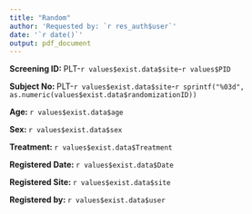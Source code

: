 ```yaml
---
title: "Random"
author: 'Requested by: `r res_auth$user`'
date: '`r date()`'
output: pdf_document
---
```


**Screening ID: **PLT-`r values$exist.data$site`-`r values$PID`

**Subject No: **PLT-`r values$exist.data$site`-`r sprintf("%03d", as.numeric(values$exist.data$randomizationID))`

**Age: **`r values$exist.data$age`

**Sex: **`r values$exist.data$sex`

**Treatment: **`r values$exist.data$Treatment`

**Registered Date: **`r values$exist.data$Date`

**Registered Site: **`r values$exist.data$site`

**Registered by: **`r values$exist.data$user`

